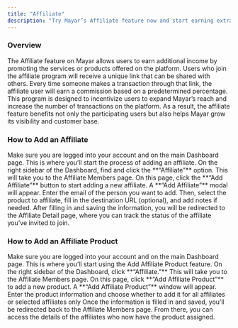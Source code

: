 ```yaml
---
title: "Affiliate"
description: "Try Mayar’s Affiliate feature now and start earning extra income with ease!"
---
```


### Overview

The Affiliate feature on Mayar allows users to earn additional income by promoting the services or products offered on the platform. Users who join the affiliate program will receive a unique link that can be shared with others. Every time someone makes a transaction through that link, the affiliate user will earn a commission based on a predetermined percentage. This program is designed to incentivize users to expand Mayar’s reach and increase the number of transactions on the platform. As a result, the affiliate feature benefits not only the participating users but also helps Mayar grow its visibility and customer base.

### How to Add an Affiliate

<Steps>
  <Step title="Log in to Mayar Dashboard">
    Make sure you are logged into your account and on the main Dashboard page. This is where you’ll start the process of adding an affiliate.
  </Step>
  <Step title="Access the “Affiliate” Page">
    On the right sidebar of the Dashboard, find and click the **“Affiliate”** option. This will take you to the Affiliate Members page.
  </Step>
  <Step title="Affiliate Members Page">
    On this page, click the **“Add Affiliate”** button to start adding a new affiliate.
  </Step>
  <Step title="Add an Affiliate Member">
    A **“Add Affiliate”** modal will appear. Enter the email of the person you want to add. Then, select the product to affiliate, fill in the destination URL (optional), and add notes if needed.
  </Step>
  <Step title="Go to Affiliate Details">
    After filling in and saving the information, you will be redirected to the Affiliate Detail page, where you can track the status of the affiliate you’ve invited to join.
  </Step>
</Steps>

### How to Add an Affiliate Product

<Steps>
  <Step title="Log in to Mayar Dashboard">
    Make sure you are logged into your account and on the main Dashboard page. This is where you’ll start using the Add Affiliate Product feature.
  </Step>
  <Step title="Access the “Affiliate” Page">
    On the right sidebar of the Dashboard, click **“Affiliate.”** This will take you to the Affiliate Members page.
  </Step>
  <Step title="Affiliate Members Page">
     On this page, click **“Add Affiliate Product”** to add a new product.
  </Step>
  <Step title="Add an Affiliate Product">
    A **“Add Affiliate Product”** window will appear. Enter the product information and choose whether to add it for all affiliates or selected affiliates only
  </Step>
  <Step title="Go to Affiliate Details">
    Once the information is filled in and saved, you’ll be redirected back to the Affiliate Members page. From there, you can access the details of the affiliates who now have the product assigned.
  </Step>
</Steps>